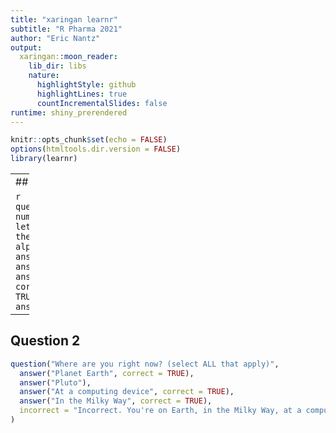 ```yaml
---
title: "xaringan learnr"
subtitle: "R Pharma 2021"
author: "Eric Nantz"
output:
  xaringan::moon_reader:
    lib_dir: libs
    nature:
      highlightStyle: github
      highlightLines: true
      countIncrementalSlides: false
runtime: shiny_prerendered
---
```


```r
knitr::opts_chunk$set(echo = FALSE)
options(htmltools.dir.version = FALSE)
library(learnr)
```

---
## Question 1

```r
question("What number is the letter A in the English alphabet?",
  answer("8"),
  answer("14"),
  answer("1", correct = TRUE),
  answer("23")
)
```

---
## Question 2

```r
question("Where are you right now? (select ALL that apply)",
  answer("Planet Earth", correct = TRUE),
  answer("Pluto"),
  answer("At a computing device", correct = TRUE),
  answer("In the Milky Way", correct = TRUE),
  incorrect = "Incorrect. You're on Earth, in the Milky Way, at a computer."
)
```
